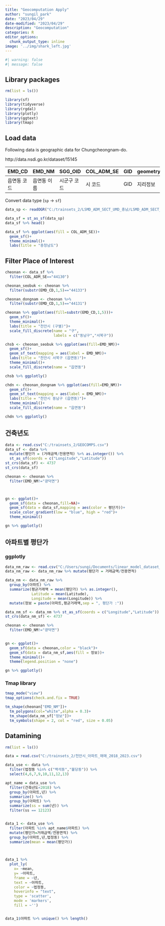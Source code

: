 ```yaml
---
title: "Geocomputation Apply"
author: "sungil_park"
date: "2023/04/29"
date-modified: "2023/04/29"
description: "Geocomputation"
categories: R
editor_options: 
  chunk_output_type: inline
image: '../img/shark_left.jpg'
---
```


```r
#| warning: false
#| message: false
```

## Library packages

```r
rm(list = ls())

library(sf)
library(tidyverse)
library(rgdal)
library(plotly)
library(ggtext)
library(tmap)
```

## Load data

Following data is geographic data for Chungcheongnam-do.

http://data.nsdi.go.kr/dataset/15145

| EMD_CD      | EMD_NM      | SGG_OID     | COL_ADM_SE | GID | geometry |
|-------------|-------------|-------------|------------|-----|----------|
| 읍면동 코드 | 읍면동 이름 | 시군구 코드 | 시 코드    | GID | 지리정보 |

Convert data type (`sp` -\> `sf`)

```r
data_sp <- readOGR("C:/trainsets_2/LSMD_ADM_SECT_UMD_충남/LSMD_ADM_SECT_UMD_44.shp",encoding = "euc-kr")

data_sf = st_as_sf(data_sp)
data_sf %>% head()
```

```r
data_sf %>% ggplot(aes(fill = COL_ADM_SE))+
  geom_sf()+
  theme_minimal()+
  labs(title = "충청남도")
```

## Filter Place of Interest

```r
cheonan <- data_sf %>% 
  filter(COL_ADM_SE=="44130")

cheonan_seobuk <- cheonan %>%  
  filter(substr(EMD_CD,1,5)=="44133")

cheonan_dongnam <- cheonan %>%  
  filter(substr(EMD_CD,1,5)=="44131")
```

```r
cheonan %>% ggplot(aes(fill=substr(EMD_CD,1,5)))+
  geom_sf()+
  theme_minimal()+
  labs(title = "천안시 (구별)")+
  scale_fill_discrete(name = "구",
                      labels = c("동남구","서북구"))
```

```r
chsb <- cheonan_seobuk %>% ggplot(aes(fill=EMD_NM))+
  geom_sf()+
  geom_sf_text(mapping = aes(label = EMD_NM))+
  labs(title = "천안시 서북구 (읍면동)")+
  theme_minimal()+
  scale_fill_discrete(name = "읍면동")

chsb %>% ggplotly()
```

```r
chdn <- cheonan_dongnam %>% ggplot(aes(fill=EMD_NM))+
  geom_sf()+
  geom_sf_text(mapping = aes(label = EMD_NM))+
  labs(title = "천안시 동남구 (읍면동)")+
  theme_minimal()+
  scale_fill_discrete(name = "읍면동")

chdn %>% ggplotly()
```

## 건축년도

```r
data <- read.csv("C:/trainsets_2/GEOCOMPS.csv")
data_sf <- data %>% 
  mutate(평단가 = (거래금액/전용면적) %>% as.integer()) %>% 
  st_as_sf(coords = c("Longitude","Latitude"))
st_crs(data_sf) <- 4737
st_crs(data_sf)

cheonan <- cheonan %>% 
  filter(EMD_NM!="광덕면")



gn <- ggplot()+
  geom_sf(data = cheonan,fill=NA)+
  geom_sf(data = data_sf,mapping = aes(color = 평단가))+
  scale_color_gradient(low = "blue", high = "red")+
  theme_minimal()

gn %>% ggplotly()
```

## 아파트별 평단가

### ggplotly

```r
data_nm_raw <- read.csv("C:/Users/sungi/Documents/linear_model_dataset_R.csv")
data_nm_raw <- data_nm_raw %>% mutate(평단가 = 거래금액/전용면적)

data_nm <- data_nm_raw %>% 
  group_by(아파트) %>% 
  summarize(평균거래액 = mean(평단가) %>% as.integer(),
            Latitude = mean(Latitude),
            Longitude = mean(Longitude)) %>% 
  mutate(정보 = paste(아파트,평균거래액,sep = ", 평단가 :"))

data_nm_sf <- data_nm %>% st_as_sf(coords = c("Longitude","Latitude"))
st_crs(data_nm_sf) <- 4737

cheonan <- cheonan %>% 
  filter(EMD_NM!="광덕면")

  
gn <- ggplot()+
  geom_sf(data = cheonan,color = "black")+
  geom_sf(data = data_nm_sf,aes(fill = 정보))+
  theme_minimal()+
  theme(legend.position = "none")

gn %>% ggplotly()
```

### Tmap library

```r
tmap_mode("view")
tmap_options(check.and.fix = TRUE)

tm_shape(cheonan["EMD_NM"])+
  tm_polygons(col="white",alpha = 0.3)+
  tm_shape(data_nm_sf["정보"])+
  tm_symbols(shape = 2, col = "red", size = 0.05)
```

## Datamining

```r
rm(list = ls())

data = read.csv("C:/trainsets_2/천안시_아파트_매매_2018_2023.csv")
```

```r

data_use <- data %>% 
  filter(법정동 %in% c("백석동","불당동")) %>% 
  select(4,6,7,9,10,11,12,13)

apt_name = data_use %>% 
  filter(건축년도<2018) %>%  
  group_by(아파트,년) %>% 
  summarize() %>% 
  group_by(아파트) %>% 
  summarize(ss = sum(년)) %>% 
  filter(ss == 12123)


data_1 <- data_use %>% 
  filter(아파트 %in% apt_name$아파트) %>%
  mutate(평단가=거래금액/전용면적) %>% 
  group_by(아파트,년,법정동) %>% 
  summarize(mean = mean(평단가))


  
data_1 %>% 
  plot_ly(
    x= ~mean,
    y= ~아파트,
    frame = ~년,
    text = ~아파트,
    color = ~법정동,
    hoverinfo = "text",
    type = 'scatter',
    mode = 'markers',
    fill = ~'')


data_1$아파트 %>% unique() %>% length()
```
